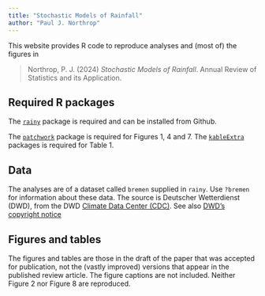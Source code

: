 ```yaml
---
title: "Stochastic Models of Rainfall"
author: "Paul J. Northrop"
---
```


This website provides R code to reproduce analyses and (most of) the figures in

> Northrop, P. J. (2024) *Stochastic Models of Rainfall*. Annual Review of Statistics and its Application.

## Required R packages

The [`rainy`](https://github.com/paulnorthrop/rainy) package is required and can be installed from Github.

The [`patchwork`](https://cran.r-project.org/package=patchwork) package is required for Figures 1, 4 and 7. The [`kableExtra`](https://cran.r-project.org/package=kableExtra) packages is required for Table 1.

## Data

The analyses are of a dataset called `bremen` supplied in `rainy`. Use `?bremen` for information about these data. The source is Deutscher Wetterdienst (DWD), from the DWD [Climate Data Center (CDC)](https://www.dwd.de/EN/climate_environment/cdc/cdc_node_en.html). See also [DWD's copyright notice](https://www.dwd.de/EN/service/copyright/copyright_node.html)

## Figures and tables

The figures and tables are those in the draft of the paper that was accepted for publication, not the (vastly improved) versions that appear in the published review article. The figure captions are not included. Neither Figure 2 nor Figure 8 are reproduced.
